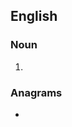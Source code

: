 {{also|lessié}}
==English==

===Noun===
{{en-noun}}

# {{alt form|lezzie|lang=en}}

===Anagrams===
* {{anagrams|en|a=eeilss|Eisels}}